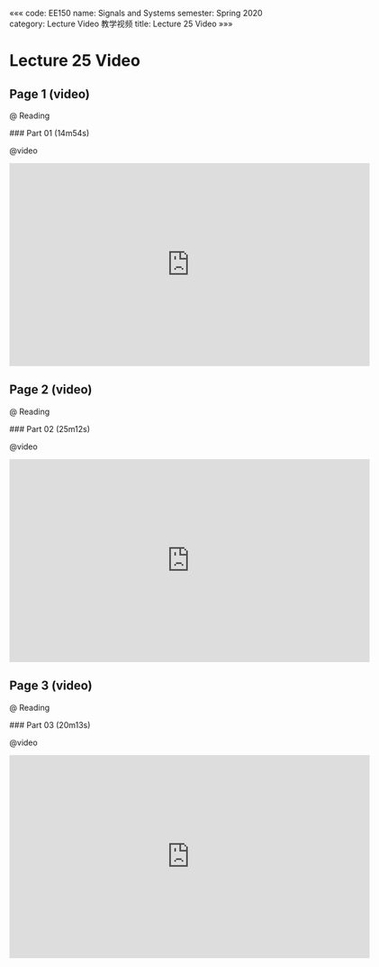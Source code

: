 «««
code: EE150
name: Signals and Systems
semester: Spring 2020
category: Lecture Video 教学视频
title: Lecture 25 Video
»»»

# Lecture 25 Video

## Page 1 (video)

@ Reading

<div class="markdown-body">
### Part 01 (14m54s)
</div>

@video

<iframe src="https://watchsb.com/e/y59z81abfjk9.html" frameborder=0 marginwidth=0 marginheight=0 scrolling=no width=640 height=360 allowfullscreen></iframe>


## Page 2 (video)

@ Reading

<div class="markdown-body">
### Part 02 (25m12s)
</div>

@video

<iframe src="https://watchsb.com/e/mocait7vk88t.html" frameborder=0 marginwidth=0 marginheight=0 scrolling=no width=640 height=360 allowfullscreen></iframe>


## Page 3 (video)

@ Reading

<div class="markdown-body">
### Part 03 (20m13s)
</div>

@video

<iframe src="https://watchsb.com/e/68ogw3q6truk.html" frameborder=0 marginwidth=0 marginheight=0 scrolling=no width=640 height=360 allowfullscreen></iframe>


